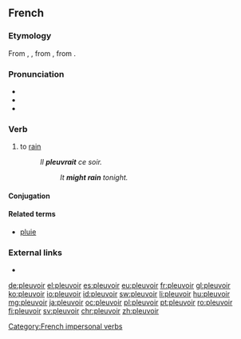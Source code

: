 ==French==

===Etymology===
From {{etyl|fro|fr}} {{term|pluveir|lang=fro}}, {{term|plover|lang=fro}}, from {{etyl|VL.|fr}} {{m|la||*plovēre}}, from {{etyl|la|fr}} {{term|pluit|pluit, pluere|lang=la}}.

===Pronunciation===
* {{audio|Fr-pleuvoir.ogg|audio|lang=fr}}
* {{IPA|/plø.vwaʁ/|lang=fr}}
* {{rhymes|waʁ|lang=fr}}

===Verb===
{{fr-verb|type=impersonal}}

# to [[rain]]
#: ''Il '''pleuvrait''' ce soir.''
#:: ''It '''might rain''' tonight.''

====Conjugation====
{{fr-conj-pleuvoir}}

====Related terms====
* [[pluie]]

===External links===
* {{R:TLFi}}

[[Category:French impersonal verbs]]

[[de:pleuvoir]]
[[el:pleuvoir]]
[[es:pleuvoir]]
[[eu:pleuvoir]]
[[fr:pleuvoir]]
[[gl:pleuvoir]]
[[ko:pleuvoir]]
[[io:pleuvoir]]
[[id:pleuvoir]]
[[sw:pleuvoir]]
[[li:pleuvoir]]
[[hu:pleuvoir]]
[[mg:pleuvoir]]
[[ja:pleuvoir]]
[[oc:pleuvoir]]
[[pl:pleuvoir]]
[[pt:pleuvoir]]
[[ro:pleuvoir]]
[[fi:pleuvoir]]
[[sv:pleuvoir]]
[[chr:pleuvoir]]
[[zh:pleuvoir]]